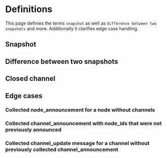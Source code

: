 # Definitions

This page definies the terms `snapshot` as well as `difference between two snapshots` and more. Additionally it clarifies edge case handling.

## Snapshot

## Difference between two snapshots

## Closed channel

## Edge cases

### Collected node_announcement for a node without channels

### Collected channel_announcement with node_ids that were not previously announced

### Collected channel_update message for a channel without previously collected channel_announcement

